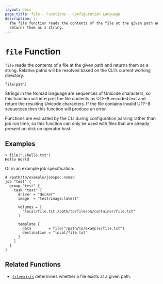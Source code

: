 ```yaml
---
layout: docs
page_title: file - Functions - Configuration Language
description: |-
  The file function reads the contents of the file at the given path and
  returns them as a string.
---
```


# `file` Function

`file` reads the contents of a file at the given path and returns them as
a string. Relative paths will be resolved based on the CLI’s current working directory.

```hcl
file(path)
```

Strings in the Nomad language are sequences of Unicode characters, so
this function will interpret the file contents as UTF-8 encoded text and
return the resulting Unicode characters. If the file contains invalid UTF-8
sequences then this function will produce an error.

Functions are evaluated by the CLI during configuration parsing rather than job run time,
so this function can only be used with files that are already present on disk on operator host.


## Examples

```shell-session
> file("./hello.txt")
Hello World
```

Or in an example job specification:

```hcl
# /path/to/example/jobspec.nomad
job "test" {
  group "test" {
    task "test" {
      driver = "docker"
      image  = "test/image:latest"

      volumes = [
        "local/file.txt:/path/to/file/on/container/file.txt"
      ]

      template {
        data        = file("/path/to/example/file.txt")
        destination = "local/file.txt"
      }
    }
  }
}
```

## Related Functions

- [`fileexists`](/nomad/docs/job-specification/hcl2/functions/file/fileexists) determines whether a file exists
  at a given path.
